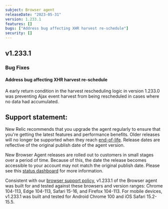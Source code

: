 ```yaml
---
subject: Browser agent
releaseDate: "2023-05-31"
version: 1.233.1
features: []
bugs: ["Address bug affecting XHR harvest re-schedule"]
security: []
---
```


## v1.233.1

### Bug Fixes

#### Address bug affecting XHR harvest re-schedule
A early return condition in the harvest rescheduling logic in version 1.233.0 was preventing Ajax event harvest from being rescheduled in cases where no data had accumulated.

## Support statement:

New Relic recommends that you upgrade the agent regularly to ensure that you're getting the latest features and performance benefits. Older releases will no longer be supported when they reach [end-of-life](https://docs.newrelic.com/docs/browser/browser-monitoring/getting-started/browser-agent-eol-policy/). Release dates are reflective of the original publish date of the agent version.

New Browser Agent releases are rolled out to customers in small stages over a period of time. Because of this, the date the release becomes accessible to your account may not match the original publish date. Please see this [status dashboard](https://newrelic.github.io/newrelic-browser-agent-release/) for more information.

Consistent with our [browser support policy](https://docs.newrelic.com/docs/browser/new-relic-browser/getting-started/compatibility-requirements-browser-monitoring/#browser-types), v1.233.1 of the Browser agent was built for and tested against these browsers and version ranges: Chrome 104-113, Edge 104-113, Safari 15-16, and Firefox 104-113. For mobile devices, v1.233.1 was built and tested for Android Chrome 100 and iOS Safari 15.2-15.5.